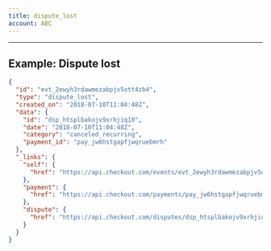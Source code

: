 ```yaml
---
title: dispute_lost
account: ABC
---
```


---

## Example: Dispute lost

```json
{
  "id": "evt_2ewyh3rdawmezabpjv5ott4zb4",
  "type": "dispute_lost",
  "created_on": "2018-07-10T11:04:48Z",
  "data": {
    "id": "dsp_htsplbakojv9xrhjiq10",
    "date": "2018-07-10T11:04:48Z",
    "category": "canceled_recurring",
    "payment_id": "pay_jw6hstgapfjwqruebmrh"
  },
  "_links": {
    "self": {
      "href": "https://api.checkout.com/events/evt_2ewyh3rdawmezabpjv5ott4zb4"
    },
    "payment": {
      "href": "https://api.checkout.com/payments/pay_jw6hstgapfjwqruebmrh"
    },
    "dispute": {
      "href": "https://api.checkout.com/disputes/dsp_htsplbakojv9xrhjiq10"
    }
  }
}
```